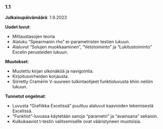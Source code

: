 ### 1.1

**Julkaisupäivämäärä**: 1.9.2023

**Uudet luvut**:

-   Mittaustasojen teoria
-   Alaluku "Spearmanin rho" ei-parametristen testien lukuun.
-   Alaluvut "Solujen muokkaaminen", "Vetotoiminto" ja "Lukitustoiminto" Excelin perusteiden lukuun.

**Muutokset**:

-   Muutettu kirjan ulkonäköä ja navigointia.
-   Kirjoitusvirheiden korjausta.
-   Siirretty Cramérin V-suureen tulkintaohjeet funktioluvusta khiin neliön lukuun.

**Tunnetut ongelmat**:

-   Luvusta "Grafiikka Excelissä" puuttuu alaluvut kaavioiden tekemisestä Excelissä.
-   "Funktiot"-luvussa käytetään sanoja "parametri" ja "avainsana" sekaisin.
-   Kulkukaaviot t-testin valitsemiselle ovat vääristyneen muotoisia.